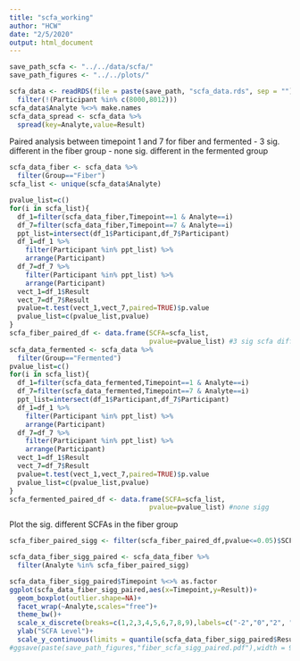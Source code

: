 ```yaml
---
title: "scfa_working"
author: "HCW"
date: "2/5/2020"
output: html_document
---
```


```r
save_path_scfa <- "../../data/scfa/"
save_path_figures <- "../../plots/"

scfa_data <- readRDS(file = paste(save_path, "scfa_data.rds", sep = "")) %>% 
  filter(!(Participant %in% c(8000,8012)))
scfa_data$Analyte %<>% make.names
scfa_data_spread <- scfa_data %>% 
  spread(key=Analyte,value=Result)
```

Paired analysis between timepoint 1 and 7 for fiber and fermented 
  - 3 sig. different in the fiber group
  - none sig. different in the fermented group
```r
scfa_data_fiber <- scfa_data %>% 
  filter(Group=="Fiber")
scfa_list <- unique(scfa_data$Analyte)

pvalue_list=c()
for(i in scfa_list){
  df_1=filter(scfa_data_fiber,Timepoint==1 & Analyte==i)
  df_7=filter(scfa_data_fiber,Timepoint==7 & Analyte==i)
  ppt_list=intersect(df_1$Participant,df_7$Participant)
  df_1=df_1 %>% 
    filter(Participant %in% ppt_list) %>% 
    arrange(Participant)
  df_7=df_7 %>% 
    filter(Participant %in% ppt_list) %>% 
    arrange(Participant)
  vect_1=df_1$Result
  vect_7=df_7$Result
  pvalue=t.test(vect_1,vect_7,paired=TRUE)$p.value
  pvalue_list=c(pvalue_list,pvalue)
}
scfa_fiber_paired_df <- data.frame(SCFA=scfa_list,
                                   pvalue=pvalue_list) #3 sig scfa differences 
scfa_data_fermented <- scfa_data %>% 
  filter(Group=="Fermented")
pvalue_list=c()
for(i in scfa_list){
  df_1=filter(scfa_data_fermented,Timepoint==1 & Analyte==i)
  df_7=filter(scfa_data_fermented,Timepoint==7 & Analyte==i)
  ppt_list=intersect(df_1$Participant,df_7$Participant)
  df_1=df_1 %>% 
    filter(Participant %in% ppt_list) %>% 
    arrange(Participant)
  df_7=df_7 %>% 
    filter(Participant %in% ppt_list) %>% 
    arrange(Participant)
  vect_1=df_1$Result
  vect_7=df_7$Result
  pvalue=t.test(vect_1,vect_7,paired=TRUE)$p.value
  pvalue_list=c(pvalue_list,pvalue)
}
scfa_fermented_paired_df <- data.frame(SCFA=scfa_list,
                                   pvalue=pvalue_list) #none sigg 
```

Plot the sig. different SCFAs in the fiber group
```r
scfa_fiber_paired_sigg <- filter(scfa_fiber_paired_df,pvalue<=0.05)$SCFA

scfa_data_fiber_sigg_paired <- scfa_data_fiber %>% 
  filter(Analyte %in% scfa_fiber_paired_sigg)

scfa_data_fiber_sigg_paired$Timepoint %<>% as.factor
ggplot(scfa_data_fiber_sigg_paired,aes(x=Timepoint,y=Result))+
  geom_boxplot(outlier.shape=NA)+
  facet_wrap(~Analyte,scales="free")+
  theme_bw()+
  scale_x_discrete(breaks=c(1,2,3,4,5,6,7,8,9),labels=c("-2","0","2", "4","6", "8","10","12","14"),name="Timepoint (weeks)")+
  ylab("SCFA Level")+
  scale_y_continuous(limits = quantile(scfa_data_fiber_sigg_paired$Result, c(0.1, 0.9)))
#ggsave(paste(save_path_figures,"fiber_scfa_sigg_paired.pdf"),width = 9,height=4,useDingbats=FALSE)

```